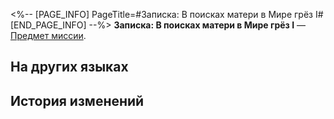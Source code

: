 <%-- [PAGE_INFO]
PageTitle=#Записка: В поисках матери в Мире грёз I#
[END_PAGE_INFO] --%>
{{Предмет Инфобокс
|id          = 140425
|Изображение = Предмет Записи.png
|Тип         = Предмет миссии
|Инвентарь   = Миссии
|Редкость    = 3
|Эффект      = 
|Описание    = В вестибюле отеля «Грёзы» вы встречаете отца и дочь, которые ищут на Пенаконии давно пропавшую мать девочки. Возможно, вы встретите их снова в Мире грёз.
}}
'''Записка: В поисках матери в Мире грёз I''' — [[Предмет миссии]].

==На других языках==
{{На других языках
|en   = Note: Searching for Mother in Dreamscape (I)
|zhs  = 笔记：梦境寻母记•一
|zht  = 筆記：夢境尋母記•一
|ja   = ノート：夢境での母探し・1
|ko   = 노트: 꿈세계에서 엄마를 찾아•1
|es   = Nota: Buscando a mamá en el paisaje onírico I
|fr   = Note&nbsp;: À la recherche d'une mère dans le Pays des rêves&nbsp;(I)
|ru   = Записка: В поисках матери в Мире грёз I
|th   = บันทึก: การตามหาแม่ในแดนฝัน 1
|vi   = Ghi chú: Tìm Mẹ Trong Mơ - 1
|de   = Notiz: Suche nach der Mutter in der Traumlandschaft (I)
|id   = Catatan: Mencari Ibu di Dunia Mimpi 1
|pt   = Anotação: Procurando por Minha Mãe no Mundonírico (I)
}}

==История изменений==
{{История изменений|3.5}}